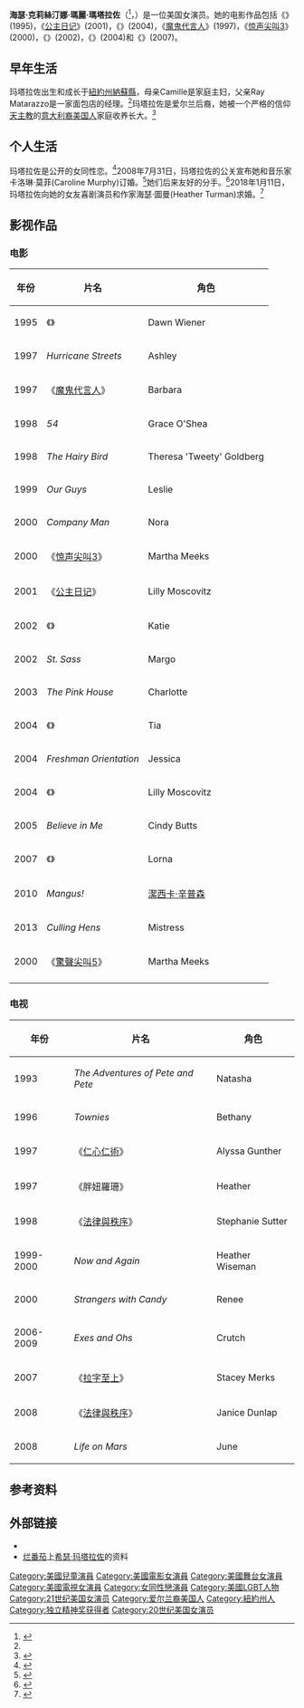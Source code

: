 {{noteTA
|G1=Show
|G2=Movie
|T=zh-cn:希瑟·玛塔拉佐; zh-tw:海瑟·瑪塔拉佐; zh-hk:希瑟·瑪塔拉佐;
|1=zh-cn:公主日记; zh-tw:麻雀變公主; zh-hk:走佬俏公主;
|2=zh-hans:杰西卡;zh-hant:潔西卡;
|3=zh-hans:急诊室的故事;zh-hk:仁心仁術;zh-tw:急診室的春天;
|4=zh-cn:希瑟·玛塔拉佐; zh-tw:海瑟·瑪塔拉佐; zh-hk:希瑟·瑪塔拉佐;
|5=zh-cn:希瑟; zh-tw:海瑟; zh-hk:希瑟;
}}
{{Infobox person
| name         =希瑟·玛塔拉佐<br>Heather Matarazzo
| image        = Heather Matarazzo.jpg
| birth_name   =
| birth_date   = {{Birth date and age|mf=yes|1982|11|10}}
| birth_place  = {{USA}}[[紐約州|紐約州]]{{link-en|奧伊斯特灣|Oyster Bay (town), New York}}
| occupation   = 演员
| years_active = 1993年–至今
| partner      = Caroline Murphy（2004年-2012年）<ref>{{cite web |author=July 26, 2011 AT 12:15PM |url=http://www.usmagazine.com/celebrity-news/news/heather-matarazzo-plans-to-marry-to-longtime-girlfriend-2011267 |title=Heather Matarazzo Plans to Marry to Longtime Girlfriend! |publisher=UsMagazine.com |date=2011-07-26 |accessdate=2013-07-30 |archive-date=2020-09-20 |archive-url=https://web.archive.org/web/20200920083626/https://www.usmagazine.com/celebrity-news/news/heather-matarazzo-plans-to-marry-to-longtime-girlfriend-2011267/ |dead-url=no }}</ref><br>Heather Turman（2016年-）
}}

'''海瑟·克莉絲汀娜·瑪麗·瑪塔拉佐'''（{{lang-en|'''Heather Christina Marie Matarazzo'''}}<ref name="filmr">{{cite web |url=http://www.filmreference.com/film/7/Heather-Matarazzo.html |title=Heather Matarazzo Biography (1982-) |publisher=Filmreference.com |date= |accessdate=2011-09-20 |archive-date=2018-10-19 |archive-url=https://web.archive.org/web/20181019041301/http://www.filmreference.com/film/7/Heather-Matarazzo.html |dead-url=no }}</ref>，{{bd|1982年|11月10日|catIdx=}}）是一位美国女演员。她的电影作品包括《{{link-en|欢迎光临娃娃屋|Welcome to the Dollhouse}}》(1995)，《[[公主日记|公主日记]]》(2001)，《{{link-en|公主日记之皇家婚约|The Princess Diaries 2: Royal Engagement}}》(2004)，《[[追魂交易_(電影)|魔鬼代言人]]》(1997)，《[[惊声尖叫3|惊声尖叫3]]》(2000)，《{{link-en|浪男队|Sorority Boys}}》(2002)，《{{link-en|高校六甲生|Saved!}}》(2004)和《{{link-en|人皮客栈2|Hostel: Part II}}》(2007)。

==早年生活==
玛塔拉佐出生和成长于[[紐約州|紐約州]][[納蘇縣_(紐約州)|納蘇縣]]，母亲Camille是家庭主妇，父亲Ray Matarazzo是一家面包店的经理。<ref name="filmr"/>玛塔拉佐是爱尔兰后裔，她被一个严格的信仰[[天主教|天主教]]的[[意大利裔美国人|意大利裔美国人]]家庭收养长大。<ref>{{cite web|last=Malkin |first=Marc |url=http://www.eonline.com/gossip/planetgossip/detail/index.jsp?uuid=dd63c9e2-8d39-440c-b629-ca88988c9b06 |title=Planet Gossip - Chatting with Heather Matarazzo |publisher=Eonline.com |date=2007-06-08 |accessdate=2011-09-20 |archiveurl=https://archive.is/20120630051852/http://uk.eonline.com/gossip/planetgossip/detail/index.jsp?uuid=dd63c9e2-8d39-440c-b629-ca88988c9b06 |archivedate=2012-06-30 |deadurl=yes }}</ref>

==个人生活==
玛塔拉佐是公开的女同性恋。<ref name="ellen">{{cite web |last=Warn |first=Sarah |url=http://www.afterellen.com/welcome-to-the-new-heather-matarazzo/02/2006/ |title=Welcome to the New Heather Matarazzo |publisher=AfterEllen.com |date=2006-02-27 |accessdate=2011-09-20 |archive-date=2014-02-01 |archive-url=https://web.archive.org/web/20140201164756/http://www.afterellen.com/welcome-to-the-new-heather-matarazzo/02/2006/ |dead-url=no }}</ref>2008年7月31日，玛塔拉佐的公关宣布她和音乐家卡洛琳·莫菲(Caroline Murphy)订婚。<ref>{{cite web|url=http://www.afterellen.com/heather-matarazzo-officially-engaged-to-carolyn-murphy/08/2008/ |title=Heather Matarazzo Officially Engaged to Carolyn Murphy|publisher=AfterEllen.com |date= |accessdate=2011-09-20}}</ref>她们后来友好的分手。<ref>{{cite web|url=http://lesbianlife.about.com/od/lesbianactors/p/HMatarazzo.htm|date=2009-02-14|publisher=[[About.com|About.com]]|title=Heather Matarazzo: Lesbian Actress|author=Kathy Belge|access-date=2013-08-09|archive-date=2016-01-14|archive-url=https://web.archive.org/web/20160114012245/http://lesbianlife.about.com/od/lesbianactors/p/HMatarazzo.htm|dead-url=no}}</ref>2018年1月11日，玛塔拉佐向她的女友喜剧演员和作家海瑟·圖曼(Heather Turman)求婚。<ref>{{cite web|url=https://www.instagram.com/p/Bd_VGfAnAxq/?hl=en&taken-by=heathermatarazzo |title=Heather Matarazzo on Instagram|author=Heather Matarazzo |publisher=[[Instagram|Instagram]] |date=2018-01-16 }}</ref>

==影视作品==

===电影===
{| class="wikitable sortable"
|-
! 年份
! 片名
! 角色
|-
| 1995 || 《{{link-en|欢迎光临娃娃屋|Welcome to the Dollhouse}}》 || Dawn Wiener 
|-
| 1997 || ''Hurricane Streets'' || Ashley 
|-
| 1997 || 《[[追魂交易_(電影)|魔鬼代言人]]》 || Barbara
|-
| 1998 || ''54'' || Grace  O'Shea 
|-
| 1998 || ''The Hairy Bird'' || Theresa 'Tweety' Goldberg 
|-
| 1999 || ''Our Guys'' || Leslie 
|-
| 2000 || ''Company Man'' || Nora 
|-
| 2000 || 《[[惊声尖叫3|惊声尖叫3]]》 || Martha Meeks 
|-
| 2001 || 《[[公主日记|公主日记]]》 || Lilly Moscovitz 
|-
| 2002 || 《{{link-en|浪男队|Sorority Boys}}》 || Katie 
|-
| 2002 || ''St. Sass'' || Margo 
|-
| 2003 || ''The Pink House'' || Charlotte 
|-
| 2004 || 《{{link-en|高校六甲生|Saved!}}》 || Tia 
|-
| 2004 || ''Freshman Orientation'' || Jessica 
|-
| 2004 || 《{{link-en|公主日记之皇家婚约|The Princess Diaries 2: Royal Engagement}}》 || Lilly Moscovitz 
|-
| 2005 || ''Believe in Me'' || Cindy Butts
|-
| 2007 || 《{{link-en|恐怖旅舍2|Hostel: Part II}}》 || Lorna 
|-
| 2010 || ''Mangus!'' || [[潔西卡·辛普森|潔西卡·辛普森]] 
|-
| 2013 || ''Culling Hens'' || Mistress
|-
| 2000 || 《[[驚聲尖叫5|驚聲尖叫5]]》 || Martha Meeks 
|- 
|}

===电视===
{| class="wikitable sortable"
|-
! 年份
! 片名
! 角色
|-
| 1993 || ''The Adventures of Pete and Pete'' || Natasha 
|-
| 1996 || ''Townies'' || Bethany
|-
| 1997 || 《[[仁心仁術|仁心仁術]]》 || Alyssa Gunther
|-
| 1997 || 《胖妞羅珊》 || Heather 
|-
| 1998 || 《[[法律與秩序|法律與秩序]]》 || Stephanie Sutter
|-
| 1999-2000 || ''Now and Again'' || Heather Wiseman 
|-
| 2000 || ''Strangers with Candy'' || Renee 
|-
| 2006-2009 || ''Exes and Ohs'' || Crutch 
|-
| 2007 || 《[[拉字至上|拉字至上]]》 || Stacey Merks 
|- 
| 2008 || 《[[法律與秩序|法律與秩序]]》 || Janice Dunlap 
|-
| 2008 || ''Life on Mars'' || June 
|}

==参考资料==
{{Reflist|2}}

==外部链接==
* {{IMDb name|525}}
* [[烂番茄|烂番茄]]上[https://web.archive.org/web/20050309050036/http://www.rottentomatoes.com/p/heather_matarazzo/ 希瑟·玛塔拉佐]的资料

{{Authority control}}

{{DEFAULTSORT:Matarazzo, Heather}}
[[Category:美國兒童演員|Category:美國兒童演員]]
[[Category:美國電影女演員|Category:美國電影女演員]]
[[Category:美國舞台女演員|Category:美國舞台女演員]]
[[Category:美國電視女演員|Category:美國電視女演員]]
[[Category:女同性戀演員|Category:女同性戀演員]]
[[Category:美國LGBT人物|Category:美國LGBT人物]]
[[Category:21世纪美国女演员|Category:21世纪美国女演员]]
[[Category:爱尔兰裔美国人|Category:爱尔兰裔美国人]]
[[Category:紐約州人|Category:紐約州人]]
[[Category:独立精神奖获得者|Category:独立精神奖获得者]]
[[Category:20世纪美国女演员|Category:20世纪美国女演员]]